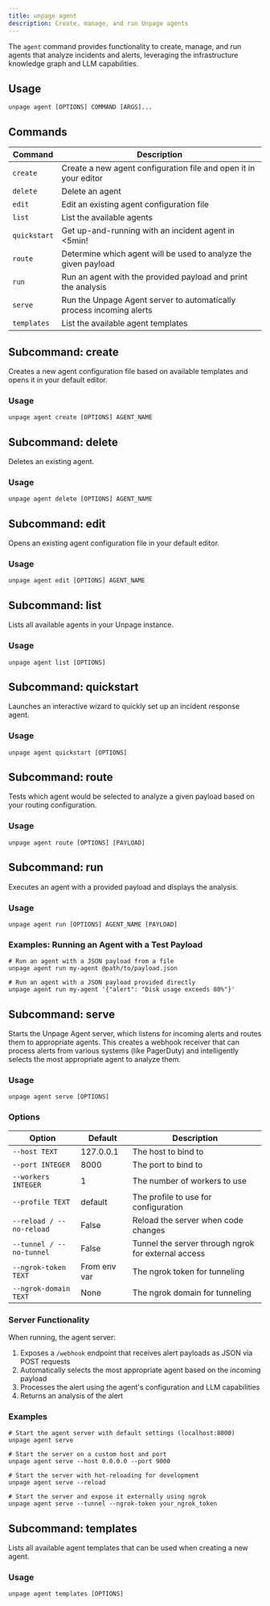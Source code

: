 ```yaml
---
title: unpage agent
description: Create, manage, and run Unpage agents
---
```


The `agent` command provides functionality to create, manage, and run agents that analyze incidents and alerts, leveraging the infrastructure knowledge graph and LLM capabilities.

## Usage

```shell
unpage agent [OPTIONS] COMMAND [ARGS]...
```

## Commands

| Command | Description |
|---------|-------------|
| `create` | Create a new agent configuration file and open it in your editor |
| `delete` | Delete an agent |
| `edit` | Edit an existing agent configuration file |
| `list` | List the available agents |
| `quickstart` | Get up-and-running with an incident agent in \<5min! |
| `route` | Determine which agent will be used to analyze the given payload |
| `run` | Run an agent with the provided payload and print the analysis |
| `serve` | Run the Unpage Agent server to automatically process incoming alerts |
| `templates` | List the available agent templates |

## Subcommand: create

Creates a new agent configuration file based on available templates and opens it in your default editor.

### Usage

```shell
unpage agent create [OPTIONS] AGENT_NAME
```

## Subcommand: delete

Deletes an existing agent.

### Usage

```shell
unpage agent delete [OPTIONS] AGENT_NAME
```

## Subcommand: edit

Opens an existing agent configuration file in your default editor.

### Usage

```shell
unpage agent edit [OPTIONS] AGENT_NAME
```

## Subcommand: list

Lists all available agents in your Unpage instance.

### Usage

```shell
unpage agent list [OPTIONS]
```

## Subcommand: quickstart

Launches an interactive wizard to quickly set up an incident response agent.

### Usage

```shell
unpage agent quickstart [OPTIONS]
```

## Subcommand: route

Tests which agent would be selected to analyze a given payload based on your routing configuration.

### Usage

```shell
unpage agent route [OPTIONS] [PAYLOAD]
```

## Subcommand: run

Executes an agent with a provided payload and displays the analysis.

### Usage

```shell
unpage agent run [OPTIONS] AGENT_NAME [PAYLOAD]
```

### Examples: Running an Agent with a Test Payload

```shell
# Run an agent with a JSON payload from a file
unpage agent run my-agent @path/to/payload.json

# Run an agent with a JSON payload provided directly
unpage agent run my-agent '{"alert": "Disk usage exceeds 80%"}'
```


## Subcommand: serve

Starts the Unpage Agent server, which listens for incoming alerts and routes them to appropriate agents. This creates a webhook receiver that can process alerts from various systems (like PagerDuty) and intelligently selects the most appropriate agent to analyze them.

### Usage

```shell
unpage agent serve [OPTIONS]
```

### Options

| Option | Default | Description |
|--------|---------|-------------|
| `--host TEXT` | 127.0.0.1 | The host to bind to |
| `--port INTEGER` | 8000 | The port to bind to |
| `--workers INTEGER` | 1 | The number of workers to use |
| `--profile TEXT` | default | The profile to use for configuration |
| `--reload / --no-reload` | False | Reload the server when code changes |
| `--tunnel / --no-tunnel` | False | Tunnel the server through ngrok for external access |
| `--ngrok-token TEXT` | From env var | The ngrok token for tunneling |
| `--ngrok-domain TEXT` | None | The ngrok domain for tunneling |

### Server Functionality

When running, the agent server:

1. Exposes a `/webhook` endpoint that receives alert payloads as JSON via POST requests
2. Automatically selects the most appropriate agent based on the incoming payload
3. Processes the alert using the agent's configuration and LLM capabilities
4. Returns an analysis of the alert

### Examples

```shell
# Start the agent server with default settings (localhost:8000)
unpage agent serve

# Start the server on a custom host and port
unpage agent serve --host 0.0.0.0 --port 9000

# Start the server with hot-reloading for development
unpage agent serve --reload

# Start the server and expose it externally using ngrok
unpage agent serve --tunnel --ngrok-token your_ngrok_token
```

## Subcommand: templates

Lists all available agent templates that can be used when creating a new agent.

### Usage

```shell
unpage agent templates [OPTIONS]
```
